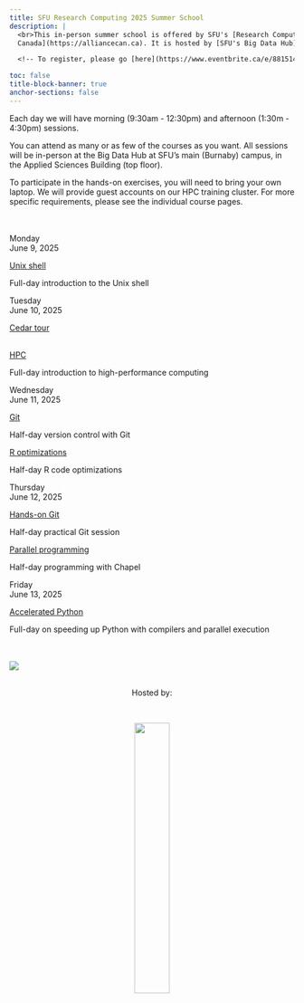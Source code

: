 ```yaml
---
title: SFU Research Computing 2025 Summer School
description: |
  <br>This in-person summer school is offered by SFU's [Research Computing Group](https://www.rcg.sfu.ca) on behalf of the [Digital Research Alliance of
  Canada](https://alliancecan.ca). It is hosted by [SFU's Big Data Hub](https://www.sfu.ca/big-data.html) and is open to all researchers at SFU and other Canadian post-secondary institutions.

  <!-- To register, please go [here](https://www.eventbrite.ca/e/881514191677). -->

toc: false
title-block-banner: true
anchor-sections: false
---
```


Each day we will have morning (9:30am - 12:30pm) and afternoon (1:30m - 4:30pm) sessions. <!-- There will be short -->
<!-- coffee breaks at 11:00am and 3:00pm with coffee and snacks covered by the registration fee. Participants will -->
<!-- have to find lunch on their own. -->

You can attend as many or as few of the courses as you want. All sessions will be in-person at the Big Data
Hub at SFU's main (Burnaby) campus, in the Applied Sciences Building (top floor).

To participate in the hands-on exercises, you will need to bring your own laptop. We will provide guest
accounts on our HPC training cluster. For more specific requirements, please see the individual course
pages. <br><br><br>

:::{layout="[[2.5, 10], [2.5, 1, 9], [2.5, 5, 5], [2.5, 5, 5], [2.5, 10]]"}

:::{.card-body}

:::{.date}

Monday<br>June 9, 2025

:::

:::

:::{.card .mb-3}

:::{.card-body}

[Unix shell](/bash.qmd){.card-title .stretched-link}

[Full-day introduction to the Unix shell]{.text-muted}

:::

:::

:::{.card-body}

:::{.date}

Tuesday<br>June 10, 2025

:::

:::

:::{.card-special .mb-3}

:::{.card-body}

[[Cedar tour <br><br>](/tour.qmd)]{.text-muted}

:::

:::

:::{.card .mb-3}

:::{.card-body}

[HPC](/hpc.qmd){.card-title .stretched-link}

[Full-day introduction to high-performance computing]{.text-muted}

:::

:::

:::{.card-body}

:::{.date}

Wednesday<br>June 11, 2025

:::

:::

:::{.card .mb-3}

:::{.card-body}

[Git](/git_intro.qmd){.card-title .stretched-link}

[Half-day version control with Git]{.text-muted}

:::

:::

:::{.card .mb-3}

:::{.card-body}

[R optimizations](/r.qmd){.card-title .stretched-link}

[Half-day R code optimizations]{.text-muted}

:::

:::

:::{.card-body}

:::{.date}

Thursday<br>June 12, 2025

:::

:::

:::{.card .mb-3}

:::{.card-body}

[Hands-on Git](/git_handson.qmd){.card-title .stretched-link}

[Half-day practical Git session]{.text-muted}

:::

:::

:::{.card .mb-3}

:::{.card-body}

[Parallel programming](/chapel.qmd){.card-title .stretched-link}

[Half-day programming with Chapel]{.text-muted}

:::

:::

:::{.card-body}

:::{.date}

Friday<br>June 13, 2025

:::

:::

:::{.card .mb-3}

:::{.card-body}

[Accelerated Python](/python.qmd){.card-title .stretched-link}

[Full-day on speeding up Python with compilers and parallel execution]{.text-muted}

:::

:::

:::

<br><br>
![](/img/sfudrac.png){fig-alt="frontlogo"}

<br>
<center>Hosted by:</center>
<br>

<center>![](/img/logo_bigdata.png){fig-alt="frontlogo" width="35%"}</center>

